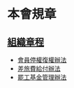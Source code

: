 # 本會規章

## [組織章程](/regulation/constitution)
- [會員停權復權辦法](/regulation/membership_management_rule)
- [差旅費給付辦法](/regulation/travel_expense_management_rule)
- [罷工基金管理辦法](/regulation/strike_fund_management_rule)
